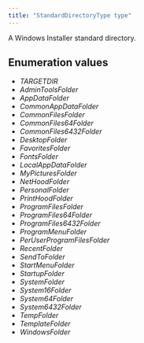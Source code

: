 ```yaml
---
title: "StandardDirectoryType type"
---
```


A Windows Installer standard directory.

## Enumeration values

  - *TARGETDIR*
  - *AdminToolsFolder*
  - *AppDataFolder*
  - *CommonAppDataFolder*
  - *CommonFilesFolder*
  - *CommonFiles64Folder*
  - *CommonFiles6432Folder*
  - *DesktopFolder*
  - *FavoritesFolder*
  - *FontsFolder*
  - *LocalAppDataFolder*
  - *MyPicturesFolder*
  - *NetHoodFolder*
  - *PersonalFolder*
  - *PrintHoodFolder*
  - *ProgramFilesFolder*
  - *ProgramFiles64Folder*
  - *ProgramFiles6432Folder*
  - *ProgramMenuFolder*
  - *PerUserProgramFilesFolder*
  - *RecentFolder*
  - *SendToFolder*
  - *StartMenuFolder*
  - *StartupFolder*
  - *SystemFolder*
  - *System16Folder*
  - *System64Folder*
  - *System6432Folder*
  - *TempFolder*
  - *TemplateFolder*
  - *WindowsFolder*
